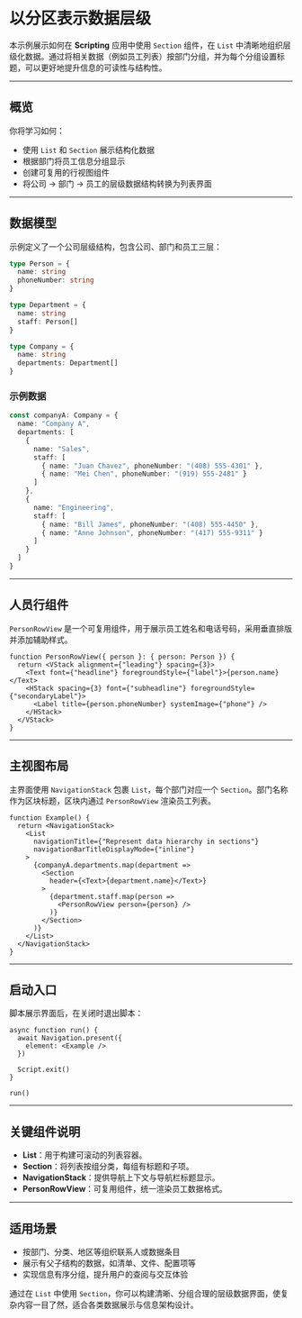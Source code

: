 # 以分区表示数据层级 
        
本示例展示如何在 **Scripting** 应用中使用 `Section` 组件，在 `List` 中清晰地组织层级化数据。通过将相关数据（例如员工列表）按部门分组，并为每个分组设置标题，可以更好地提升信息的可读性与结构性。

---

## 概览

你将学习如何：

* 使用 `List` 和 `Section` 展示结构化数据
* 根据部门将员工信息分组显示
* 创建可复用的行视图组件
* 将公司 → 部门 → 员工的层级数据结构转换为列表界面

---

## 数据模型

示例定义了一个公司层级结构，包含公司、部门和员工三层：

```ts
type Person = {
  name: string
  phoneNumber: string
}

type Department = {
  name: string
  staff: Person[]
}

type Company = {
  name: string
  departments: Department[]
}
```

### 示例数据

```ts
const companyA: Company = {
  name: "Company A",
  departments: [
    {
      name: "Sales",
      staff: [
        { name: "Juan Chavez", phoneNumber: "(408) 555-4301" },
        { name: "Mei Chen", phoneNumber: "(919) 555-2481" }
      ]
    },
    {
      name: "Engineering",
      staff: [
        { name: "Bill James", phoneNumber: "(408) 555-4450" },
        { name: "Anne Johnson", phoneNumber: "(417) 555-9311" }
      ]
    }
  ]
}
```

---

## 人员行组件

`PersonRowView` 是一个可复用组件，用于展示员工姓名和电话号码，采用垂直排版并添加辅助样式。

```tsx
function PersonRowView({ person }: { person: Person }) {
  return <VStack alignment={"leading"} spacing={3}>
    <Text font={"headline"} foregroundStyle={"label"}>{person.name}</Text>
    <HStack spacing={3} font={"subheadline"} foregroundStyle={"secondaryLabel"}>
      <Label title={person.phoneNumber} systemImage={"phone"} />
    </HStack>
  </VStack>
}
```

---

## 主视图布局

主界面使用 `NavigationStack` 包裹 `List`，每个部门对应一个 `Section`。部门名称作为区块标题，区块内通过 `PersonRowView` 渲染员工列表。

```tsx
function Example() {
  return <NavigationStack>
    <List
      navigationTitle={"Represent data hierarchy in sections"}
      navigationBarTitleDisplayMode={"inline"}
    >
      {companyA.departments.map(department =>
        <Section
          header={<Text>{department.name}</Text>}
        >
          {department.staff.map(person =>
            <PersonRowView person={person} />
          )}
        </Section>
      )}
    </List>
  </NavigationStack>
}
```

---

## 启动入口

脚本展示界面后，在关闭时退出脚本：

```tsx
async function run() {
  await Navigation.present({
    element: <Example />
  })

  Script.exit()
}

run()
```

---

## 关键组件说明

* **List**：用于构建可滚动的列表容器。
* **Section**：将列表按组分类，每组有标题和子项。
* **NavigationStack**：提供导航上下文与导航栏标题显示。
* **PersonRowView**：可复用组件，统一渲染员工数据格式。

---

## 适用场景

* 按部门、分类、地区等组织联系人或数据条目
* 展示有父子结构的数据，如清单、文件、配置项等
* 实现信息有序分组，提升用户的查阅与交互体验

通过在 `List` 中使用 `Section`，你可以构建清晰、分组合理的层级数据界面，使复杂内容一目了然，适合各类数据展示与信息架构设计。
